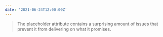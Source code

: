 ```yaml
---
date: '2021-06-24T12:00:00Z'
---
```


<ExternalLink
  href="https://smashingmagazine.com/2018/06/placeholder-attribute/"
  children="Don’t Use The Placeholder Attribute"
/>

> The placeholder attribute contains a surprising amount of issues that prevent it from delivering on what it promises.